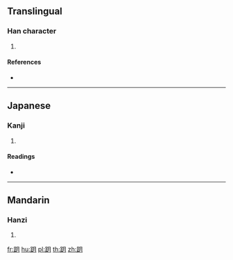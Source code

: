 {{character info/new}}
==Translingual==

===Han character===
{{Han char|rn=157|rad=足|as=04|sn=11|four=|canj=RMB}}

# {{defn|Han|sort=足04}}

====References====
* {{Han ref|kx=1222.210|dkj=37412|dj=1694.040|hdz=63692.020|uh=8DC0|ud=36288}}

----

==Japanese==

===Kanji===
{{ja-kanji|grade=|rs=足04}}

# {{defn|lang=ja|sort=足04}}

====Readings====
* {{ja-readings|on=[[げつ]] (getsu), [[がち]] (gachi), [[ごつ]] (gotsu), [[ごち]] (gochi)|kun=[[あしきく]] (ashikiku), [[ゆがむ]] (yugamu), [[いびつ]] (ibitsu)|nanori=}}

----

==Mandarin==

===Hanzi===
{{cmn-hanzi|pin=[[qǐ]] ([[qi3]]), [[qì]] ([[qi4]]), [[yuè]] ([[yue4]])|wg=ch'i<sup>3</sup>, ch'i<sup>4</sup>, yüeh<sup>4</sup>}}

# {{defn|lang=cmn|sort=足04}}

[[fr:跀]]
[[hu:跀]]
[[pl:跀]]
[[th:跀]]
[[zh:跀]]